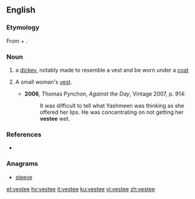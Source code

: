 ==English==

===Etymology===
From {{term|vest}} + {{term|-ee}}.

===Noun===
{{en-noun}}

# a [[dickey]], notably made to resemble a vest and be worn under a [[coat]]
# {{lb|en|US}} A small woman's [[vest]].
#* '''2006''', Thomas Pynchon, ''Against the Day'', Vintage 2007, p. 914:
#*: It was difficult to tell what Yashmeen was thinking as she offered her lips. He was concentrating on not getting her '''vestee''' wet.

===References===
* {{R:Websters}}

===Anagrams===
* [[steeve#English|steeve]]

[[et:vestee]]
[[hy:vestee]]
[[it:vestee]]
[[ku:vestee]]
[[vi:vestee]]
[[zh:vestee]]